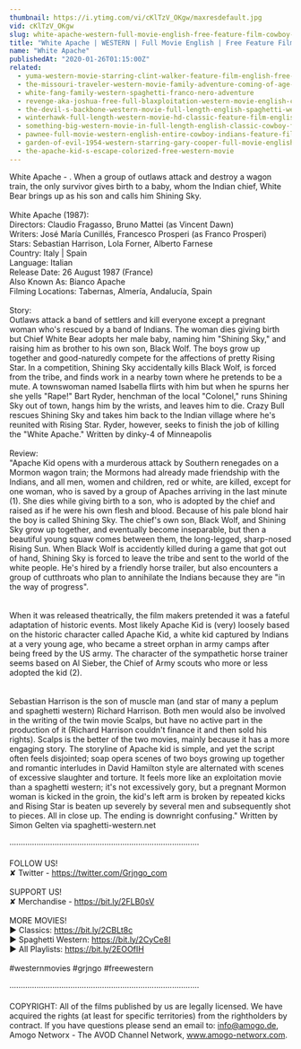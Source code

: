 ```yaml
---
thumbnail: https://i.ytimg.com/vi/cKlTzV_OKgw/maxresdefault.jpg
vid: cKlTzV_OKgw
slug: white-apache-western-full-movie-english-free-feature-film-cowboy-film
title: "White Apache | WESTERN | Full Movie English | Free Feature Film | Cowboy Film"
name: "White Apache"
publishedAt: "2020-01-26T01:15:00Z"
related:
  - yuma-western-movie-starring-clint-walker-feature-film-english-free-movie-full-length-youtube
  - the-missouri-traveler-western-movie-family-adventure-coming-of-age-english-free-movie-full
  - white-fang-family-western-spaghetti-franco-nero-adventure
  - revenge-aka-joshua-free-full-blaxploitation-western-movie-english-classic-feature-film
  - the-devil-s-backbone-western-movie-full-length-english-spaghetti-western-cowboyfilm-watchfree
  - winterhawk-full-length-western-movie-hd-classic-feature-film-english-free-full-westerns
  - something-big-western-movie-in-full-length-english-classic-cowboy-film-free-full-westerns
  - pawnee-full-movie-western-english-entire-cowboy-indians-feature-film-free-full-westerns
  - garden-of-evil-1954-western-starring-gary-cooper-full-movie-english-full-free-western-movies
  - the-apache-kid-s-escape-colorized-free-western-movie
---
```


White Apache - . When a group of outlaws attack and destroy a wagon train, the only survivor gives birth to a baby, whom the Indian chief, White Bear brings up as his son and calls him Shining Sky.<br />
<br />
White Apache (1987):<br />
Directors: Claudio Fragasso, Bruno Mattei (as Vincent Dawn)<br />
Writers: José María Cunillés, Francesco Prosperi (as Franco Prosperi)<br />
Stars: Sebastian Harrison, Lola Forner, Alberto Farnese<br />
Country: Italy | Spain<br />
Language: Italian<br />
Release Date: 26 August 1987 (France) <br />
Also Known As: Bianco Apache<br />
Filming Locations: Tabernas, Almería, Andalucía, Spain<br />
<br />
Story:<br />
Outlaws attack a band of settlers and kill everyone except a pregnant woman who's rescued by a band of Indians. The woman dies giving birth but Chief White Bear adopts her male baby, naming him "Shining Sky," and raising him as brother to his own son, Black Wolf. The boys grow up together and good-naturedly compete for the affections of pretty Rising Star. In a competition, Shining Sky accidentally kills Black Wolf, is forced from the tribe, and finds work in a nearby town where he pretends to be a mute. A townswoman named Isabella flirts with him but when he spurns her she yells "Rape!" Bart Ryder, henchman of the local "Colonel," runs Shining Sky out of town, hangs him by the wrists, and leaves him to die. Crazy Bull rescues Shining Sky and takes him back to the Indian village where he's reunited with Rising Star. Ryder, however, seeks to finish the job of killing the "White Apache." Written by dinky-4 of Minneapolis<br />
<br />
Review:<br />
"Apache Kid opens with a murderous attack by Southern renegades on a Mormon wagon train; the Mormons had already made friendship with the Indians, and all men, women and children, red or white, are killed, except for one woman, who is saved by a group of Apaches arriving in the last minute (1). She dies while giving birth to a son, who is adopted by the chief and raised as if he were his own flesh and blood. Because of his pale blond hair the boy is called Shining Sky. The chief's own son, Black Wolf, and Shining Sky grow up together, and eventually become inseparable, but then a beautiful young squaw comes between them, the long-legged, sharp-nosed Rising Sun. When Black Wolf is accidently killed during a game that got out of hand, Shining Sky is forced to leave the tribe and sent to the world of the white people. He's hired by a friendly horse trailer, but also encounters a group of cutthroats who plan to annihilate the Indians because they are "in the way of progress".<br />
<br />
<br />
When it was released theatrically, the film makers pretended it was a fateful adaptation of historic events. Most likely Apache Kid is (very) loosely based on the historic character called Apache Kid, a white kid captured by Indians at a very young age, who became a street orphan in army camps after being freed by the US army. The character of the sympathetic horse trainer seems based on Al Sieber, the Chief of Army scouts who more or less adopted the kid (2).<br />
<br />
<br />
Sebastian Harrison is the son of muscle man (and star of many a peplum and spaghetti western) Richard Harrison. Both men would also be involved in the writing of the twin movie Scalps, but have no active part in the production of it (Richard Harrison couldn't finance it and then sold his rights). Scalps is the better of the two movies, mainly because it has a more engaging story. The storyline of Apache kid is simple, and yet the script often feels disjointed; soap opera scenes of two boys growing up together and romantic interludes in David Hamilton style are alternated with scenes of excessive slaughter and torture. It feels more like an exploitation movie than a spaghetti western; it's not excessively gory, but a pregnant Mormon woman is kicked in the groin, the kid's left arm is broken by repeated kicks and Rising Star is beaten up severely by several men and subsequently shot to pieces. All in close up. The ending is downright confusing." Written by Simon Gelten via spaghetti-western.net<br />
<br />
····················································································<br />
<br />
FOLLOW US!<br />
✘ Twitter - https://twitter.com/Grjngo_com<br />
<br />
SUPPORT US!<br />
✘ Merchandise - https://bit.ly/2FLB0sV<br />
<br />
MORE MOVIES! <br />
► Classics: https://bit.ly/2CBLt8c <br />
► Spaghetti Western: https://bit.ly/2CyCe8I <br />
► All Playlists: https://bit.ly/2EOOfIH <br />
<br />
#westernmovies #grjngo #freewestern<br />
<br />
····················································································<br />
<br />
COPYRIGHT: All of the films published by us are legally licensed. We have acquired the rights (at least for specific territories) from the rightholders by contract. If you have questions please send an email to: info@amogo.de, Amogo Networx - The AVOD Channel Network, www.amogo-networx.com.